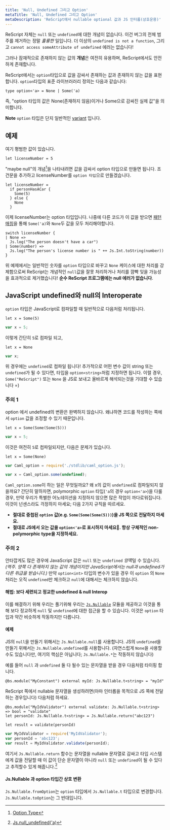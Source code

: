 ```yaml
---
title: 'Null, Undefined 그리고 Option'
metaTitle: 'Null, Undefined 그리고 Option'
metaDescription: 'ReScript에서 nullable optional 값과 JS 인터롭(상호운용)'
---
```


ReScript 자체는 `null` 또는 `undefined`에 대한 개념이 없습니다. 이건 버그의 전체 범주를 제거하는 정말 _훌륭한_ 일입니다. 더 이상의 `undefined is not a function`, 그리고 `cannot access someAttribute of undefined` 에러는 없습니다!

그러나 잠재적으로 존재하지 않는 값의 **개념**은 여전히 유용하며, ReScript에서도 안전하게 존재합니다.

ReScript에서는 `option`타입으로 값을 감싸서 존재하는 값과 존재하지 않는 값을 표현합니다. `option`타입의 표준 라이브러러리 정의는 다음과 같습니다:

```reason
type option<'a> = None | Some('a)
```

즉, "option 타입의 값은 None(존재하지 않음)이거나 Some으로 감싸진 실제 값"을 의미합니다.

**Note** `option` 타입은 단지 일반적인 [variant](08-Variant.mdx) 입니다.

## 예제

여기 평범한 값이 있습니다.

```reason
let licenseNumber = 5
```

"maybe null"의 개념[^1]을 나타내려면 값을 감싸서 option 타입으로 만들면 됩니다. 조건문을 추가하고 licenseNumber를 `option 타입`으로 만들겠습니다.

```reason
let licenseNumber =
  if personHasACar {
    Some(5)
  } else {
    None
  }
```

이제 licenseNumber는 option 타입입니다. 나중에 다른 코드가 이 값을 받으면 [패턴 매칭](15-Pattern-Matching-Destructuring.mdx)을 통해 `Some('a)`와 `None`두 값을 모두 처리해야합니다.

```reason
switch licenseNumber {
| None =>
  Js.log("The person doesn't have a car")
| Some(number) =>
  Js.log("The person's license number is " ++ Js.Int.toString(number))
}
```

위 예제에서는 일반적인 숫자를 `option` 타입으로 바꾸고 `None` 케이스에 대한 처리를 강제함으로써 ReScript는 개념적인 `null`값을 잘못 처리하거나 처리를 깜빡 잊을 가능성을 효과적으로 제거했습니다! **순수 ReScript 프로그램에는 null 에러가 없습니다**.

## JavaScript undefined와 null의 Interoperate

`option` 타입은 JavaScript로 컴파일할 때 일반적으로 다음처럼 처리됩니다.

```reason
let x = Some(5)
```

```javascript
var x = 5;
```

이렇게 간단히 `5`로 컴파일 되고,

```reason
let x = None
```

```javascript
var x;
```

위 경우에는 `undefined`로 컴파일 됩니다! 추가적으로 어떤 변수 값이 string 또는 `undefined`가 될 수 있다면, 타입을 `option<string>`처럼 지정하면 됩니다. 이럴 경우, `Some("ReScript")` 또는 `None` 을 JS로 보내고 올바르게 해석되는것을 기대할 수 있습니다 =)

### 주의 1

option 에서 undefined의 변환은 완벽하지 않습니다. 왜냐하면 코드를 작성하는 쪽에서 `option` 값을 조정할 수 있기 때문입니다.

```reason example
let x = Some(Some(Some(5)))
```

```javascript
var x = 5;
```

이것은 여전히 `5`로 컴파일되지만, 다음은 문제가 있습니다.

```reason example
let x = Some(None)
```

```javascript
var Caml_option = require('./stdlib/caml_option.js');

var x = Caml_option.some(undefined);
```

`Caml_option.some`이 하는 일은 무엇일까요? 왜 x의 값이 `undefined`로 컴파일되지 않을까요? 간단히 말하자면, polymorphic `option` 타입(`'a`의 경우 `option<'a>`)을 다룰 경우, 만약 우리가 특별한 어노테이션을 지정하지 않으면 많은 작업이 까다로워집니다. 이것이 넌센스라도 걱정하지 마세요; 다음 2가지 규칙을 따르세요.

- **절대로 중첩된 `option` 값(e.g. `Some(Some(Some(5)))`)을 JS 쪽으로 전달하지 마세요.**
- **절대로 JS에서 오는 값을 `option<'a>`로 표시하지 마세요. 항상 구체적인 non-polymorphic type을 지정하세요.**

### 주의 2

안타깝게도 많은 경우에 JavaScript 값은 `null` 또는 `undefined` *양쪽*일 수 있습니다._(역주. 양쪽 다 존재하지 않는 값의 개념이지만 JavaScript에서는 null과 undefined가 다른 취급을 받습니다.)_
만약 `option<int>` 타입의 변수가 있을 경우 이 `option` 의 `None` 처리는 오직 `undefined`만 체크하고 `null`에 대해서는 체크하지 않습니다.

#### 해법: 보다 세련되고 정교한 undefined & null Interop

이를 해결하기 위해 우리는 풀기위해 우리는 [`Js.Nullable`](https://rescript-lang.org/docs/manual/latest/api/js/nullable) 모듈을 제공하고 이것을 통해 보다 정교하게 `null` 및 `undefined`에 대한 접근을 할 수 있습니다. 이것은 `option` 타입과 약간 비슷하게 작동하지만 다릅니다.

#### 예제

JS의 `null`을 만들기 위해서는 `Js.Nullable.null`를 사용합니다. JS의 `undefined`을 만들기 위해서는 `Js.Nullable.undefined`를 사용합니다. (자연스럽게 `None`을 사용할수도 있습니다만, 여기의 핵심은 아닙니다; `Js.Nullable.*`는 작동하지 않습니다)

예를 들어 `null` 과 `undefined` 둘 다 될수 있는 문자열을 받을 경우 다음처럼 타이핑 합니다.

```reason example
@bs.module("MyConstant") external myId: Js.Nullable.t<string> = "myId"
```

ReScript 쪽에서 nullable 문자열을 생성하려면(아마 인터롭을 목적으로 JS 쪽에 전달하는 경우입니다) 다음처럼 하세요.

```reason example
@bs.module("MyIdValidator") external validate: Js.Nullable.t<string> => bool = "validate"
let personId: Js.Nullable.t<string> = Js.Nullable.return("abc123")

let result = validate(personId)
```

```javascript
var MyIdValidator = require('MyIdValidator');
var personId = 'abc123';
var result = MyIdValidator.validate(personId);
```

여기서 `Js.Nullable.return` 함수는 문자열을 nullable 문자열로 감싸고 타입 시스템에게 값을 전달할 때 이 값이 단순 문자열이 아니라 `null` 또는 `undefined`이 될 수 있다고 추적할수 있게 해줍니다.[^2]

#### Js.Nullable 과 option 타입간 상호 변환

`Js.Nullable.fromOption`는 `option` 타입에서 `Js.Nullable.t` 타입으로 변경합니다. `Js.Nullable.toOption`는 그 반대입니다.

[^1]: [Option Type](https://en.wikipedia.org/wiki/Option_type)
[^2]: [Js.null_undefined('a)](https://rescript-lang.org/docs/manual/latest/api/js/nullable#return)
